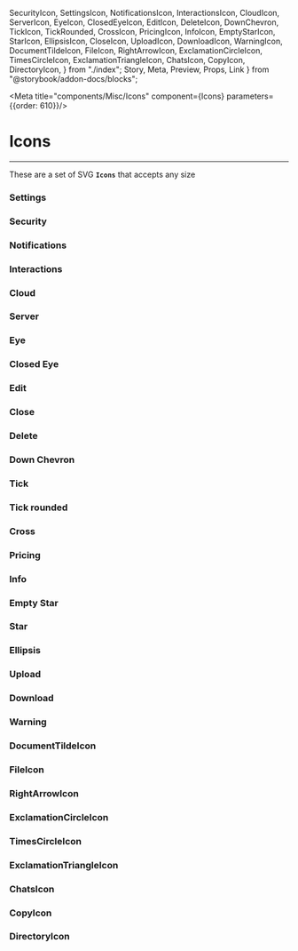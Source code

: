   SecurityIcon,
  SettingsIcon,
  NotificationsIcon,
  InteractionsIcon,
  CloudIcon,
  ServerIcon,
  EyeIcon,
  ClosedEyeIcon,
  EditIcon,
  DeleteIcon,
  DownChevron,
  TickIcon,
  TickRounded,
  CrossIcon,
  PricingIcon,
  InfoIcon,
  EmptyStarIcon,
  StarIcon,
  EllipsisIcon,
  CloseIcon,
  UploadIcon,
  DownloadIcon,
  WarningIcon,
  DocumentTildeIcon,
  FileIcon,
  RightArrowIcon,
  ExclamationCircleIcon,
  TimesCircleIcon,
  ExclamationTriangleIcon,
  ChatsIcon,
  CopyIcon,
  DirectoryIcon,
} from "./index";
  Story,
  Meta,
  Preview,
  Props,
  Link
} from "@storybook/addon-docs/blocks";

<Meta title="components/Misc/Icons" component={Icons} parameters={{order: 610}}/>

# Icons

<hr />


These are a set of SVG **`Icons`** that accepts any size

### Settings
<Preview withSource="open">
  <Story name="Settings">
    <SettingsIcon size={32} />
  </Story>
</Preview>

### Security
<Preview withSource="open">
  <Story name="Security">
    <SecurityIcon size={32} />
  </Story>
</Preview>

### Notifications
<Preview withSource="open">
  <Story name="Notifications">
    <NotificationsIcon size={32} />
  </Story>
</Preview>

### Interactions
<Preview withSource="open">
  <Story name="Interactions">
    <InteractionsIcon size={32} />
  </Story>
</Preview>

### Cloud
<Preview withSource="open">
  <Story name="Cloud">
    <CloudIcon size={32} />
  </Story>
</Preview>

### Server
<Preview withSource="open">
  <Story name="Server">
    <ServerIcon size={32} />
  </Story>
</Preview>

### Eye
<Preview withSource="open">
  <Story name="Eye">
    <EyeIcon size={32} />
  </Story>
</Preview>


### Closed Eye
<Preview withSource="open">
  <Story name="Closed Eye">
    <ClosedEyeIcon size={32} />
  </Story>
</Preview>

### Edit
<Preview withSource="open">
  <Story name="Edit">
    <EditIcon size={32} />
  </Story>
</Preview>

### Close
<Preview withSource="open">
  <Story name="Close">
          <CloseIcon size={32} />
  </Story>
</Preview>

### Delete
<Preview withSource="open">
  <Story name="Delete">
    <DeleteIcon size={32} />
  </Story>
</Preview>

### Down Chevron
<Preview withSource="open">
  <Story name="DownChevron">
    <DownChevron size={32} />
  </Story>
</Preview>

### Tick
<Preview withSource="open">
  <Story name="Tick">
    <TickIcon size={32} />
  </Story>
</Preview>

### Tick rounded
<Preview withSource="open">
  <Story name="Tick rounded">
    <TickRoundedIcon size={32} color="#fff" />
  </Story>
</Preview>

### Cross
<Preview withSource="open">
  <Story name="Cross">
    <CrossIcon size={32} />
  </Story>
</Preview>

### Pricing
<Preview withSource="open">
  <Story name="Pricing">
    <PricingIcon size={32} />
  </Story>
</Preview>

### Info
<Preview withSource="open">
  <Story name="Info">
    <InfoIcon size={32} />
  </Story>
</Preview>

### Empty Star
<Preview withSource="open">
  <Story name="Empty Star">
    <EmptyStarIcon size={32} />
  </Story>
</Preview>

### Star
<Preview withSource="open">
  <Story name="Star">
    <StarIcon size={32} />
  </Story>
</Preview>

### Ellipsis
<Preview withSource="open">
  <Story name="Ellipsis">
    <EllipsisIcon size={32} />
  </Story>
</Preview>

### Upload
<Preview withSource="open">
  <Story name="File Upload">
    <UploadIcon size={32} />
  </Story>
</Preview>

### Download
<Preview withSource="open">
  <Story name="File Download">
    <DownloadIcon size={32} />
  </Story>
</Preview>

### Warning
<Preview withSource="open">
  <Story name="Warning">
    <WarningIcon size={32} />
  </Story>
</Preview>

### DocumentTildeIcon
<Preview withSource="open">
  <Story name="Document Tilde">
    <DocumentTildeIcon size={32} />
  </Story>
</Preview>

### FileIcon
<Preview withSource="open">
  <Story name="File Icon">
    <FileIcon size={32} />
  </Story>
</Preview>

### RightArrowIcon
<Preview withSource="open">
  <Story name="Right Arrow">
    <RightArrowIcon size={32} />
  </Story>
</Preview>

### ExclamationCircleIcon
<Preview withSource="open">
  <Story name="Exclamation Circle">
    <ExclamationCircleIcon size={32} />
  </Story>
</Preview>

### TimesCircleIcon
<Preview withSource="open">
  <Story name="Times Circle">
    <TimesCircleIcon size={32} />
  </Story>
</Preview>

### ExclamationTriangleIcon
<Preview withSource="open">
  <Story name="Exclamation Triangle">
    <ExclamationTriangleIcon size={32} />
  </Story>
</Preview>

### ChatsIcon
<Preview withSource="open">
  <Story name="Chats">
    <ChatsIcon size={32} />  
  </Story>
</Preview>

### CopyIcon
<Preview withSource="open">
  <Story name="Copy">
    <CopyIcon size={32} />
  </Story>
</Preview>

### DirectoryIcon
<Preview withSource="open">
  <Story name="Directory">
    <DirectoryIcon size={32} />
  </Story>
</Preview>